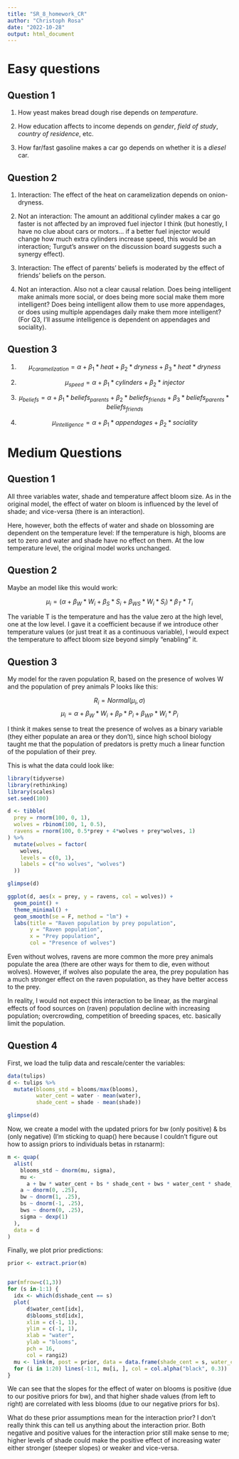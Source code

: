 ```yaml
---
title: "SR_8_homework_CR"
author: "Christoph Rosa"
date: "2022-10-28"
output: html_document
---
```


# Easy questions

## Question 1

1) How yeast makes bread dough rise depends on *temperature*.

2) How education affects to income depends on *gender*, *field of study*, *country of residence*, etc.

3) How far/fast gasoline makes a car go depends on whether it is a *diesel* car. 


## Question 2

1) Interaction: The effect of the heat on caramelization depends on onion-dryness.

2) Not an interaction: The amount an additional cylinder makes a car go faster is not affected by an improved fuel injector I think (but honestly, I have no clue about cars or motors... if a better fuel injector would change how much extra cylinders increase speed, this would be an interaction; Turgut's answer on the discussion board suggests such a synergy effect).

3) Interaction: The effect of parents' beliefs is moderated by the effect of friends' beliefs on the person.

4) Not an interaction. Also not a clear causal relation. Does being intelligent make animals more social, or does being more social make them more intelligent? Does being intelligent allow them to use more appendages, or does using multiple appendages daily make them more intelligent? (For Q3, I'll assume intelligence is dependent on appendages and sociality). 


## Question 3

1) 
$$ \mu_{caramelization} = \alpha + \beta_{1}*heat + \beta_{2}*dryness + \beta_{3} * heat*dryness $$

2) 
$$ \mu_{speed} = \alpha + \beta_{1}*cylinders + \beta_{2}*injector $$

3) 
$$ \mu_{beliefs} = \alpha + \beta_{1}*beliefs_{parents} + \beta_{2}*beliefs_{friends} + \beta_{3} * beliefs_{parents} * beliefs_{friends} $$

4) 
$$ \mu_{intelligence} = \alpha + \beta_{1}*appendages + \beta_{2}*sociality $$

# Medium Questions

## Question 1

All three variables water, shade and temperature affect bloom size. As in the original model, the effect of water on bloom is influenced by the level of shade; and vice-versa (there is an interaction).

Here, however, both the effects of water and shade on blossoming are dependent on the temperature level: If the temperature is high, blooms are set to zero and water and shade have no effect on them. At the low temperature level, the original model works unchanged.


## Question 2

Maybe an model like this would work:

$$ \mu_{i} = (\alpha + \beta_{W}*W_{i} + \beta_{S}*S_{i} + \beta_{WS}*W_{i}*S_{i}) * \beta_{T}*T_{i} $$

The variable T is the temperature and has the value zero at the high level, one at the low level. I gave it a coefficient because if we introduce other temperature values (or just treat it as a continuous variable), I would expect the temperature to affect bloom size beyond simply "enabling" it. 


## Question 3

My model for the raven population R, based on the presence of wolves W and the population of prey animals P looks like this:

$$ R_{i} = Normal(\mu_{i}, \sigma) $$
$$ \mu_{i} = \alpha + \beta_{W}*W_{i} + \beta_{P} *P_{i} + \beta_{WP}*W_{i}*P_{i} $$

I think it makes sense to treat the presence of wolves as a binary variable (they either populate an area or they don't), since high school biology taught me that the population of predators is pretty much a linear function of the population of their prey. 

This is what the data could look like:
```r
library(tidyverse)
library(rethinking)
library(scales)
set.seed(100)
```

```r
d <- tibble(
  prey = rnorm(100, 0, 1),
  wolves = rbinom(100, 1, 0.5),
  ravens = rnorm(100, 0.5*prey + 4*wolves + prey*wolves, 1)
) %>%
  mutate(wolves = factor(
    wolves,
    levels = c(0, 1),
    labels = c("no wolves", "wolves")
  ))

glimpse(d)

ggplot(d, aes(x = prey, y = ravens, col = wolves)) +
  geom_point() + 
  theme_minimal() +
  geom_smooth(se = F, method = "lm") +
  labs(title = "Raven population by prey population",
       y = "Raven population",
       x = "Prey population",
       col = "Presence of wolves")

```

Even without wolves, ravens are more common the more prey animals populate the area (there are other ways for them to die, even without wolves). However, if wolves also populate the area, the prey population has a much stronger effect on the raven population, as they have better access to the prey. 

In reality, I would not expect this interaction to be linear, as the marginal effects of food sources on (raven) population decline with increasing population; overcrowding, competition of breeding spaces, etc. basically limit the population. 


## Question 4

First, we load the tulip data and rescale/center the variables:
```r
data(tulips)
d <- tulips %>% 
  mutate(blooms_std = blooms/max(blooms),
         water_cent = water - mean(water),
         shade_cent = shade - mean(shade))

glimpse(d)
```

Now, we create a model with the updated priors for bw (only positive) & bs (only negative) (I'm sticking to quap() here because I couldn't figure out how to assign priors to individuals betas in rstanarm):
```r
m <- quap(
  alist(
    blooms_std ~ dnorm(mu, sigma),
    mu <-
      a + bw * water_cent + bs * shade_cent + bws * water_cent * shade_cent,
    a ~ dnorm(0, .25),
    bw ~ dnorm(1, .25),
    bs ~ dnorm(-1, .25),
    bws ~ dnorm(0, .25),
    sigma ~ dexp(1)
  ),
  data = d
)
```

Finally, we plot prior predictions:
```r
prior <- extract.prior(m)


par(mfrow=c(1,3))  
for (s in-1:1) {
  idx <- which(d$shade_cent == s)  
  plot(
      d$water_cent[idx],
      d$blooms_std[idx],
      xlim = c(-1, 1),
      ylim = c(-1, 1),
      xlab = "water",
      ylab = "blooms",
      pch = 16,
      col = rangi2)  
  mu <- link(m, post = prior, data = data.frame(shade_cent = s, water_cent = -1:1))  
  for (i in 1:20) lines(-1:1, mu[i, ], col = col.alpha("black", 0.3))
} 


```

We can see that the slopes for the effect of water on blooms is positive (due to our positive priors for bw), and that higher shade values (from left to right) are correlated with less blooms (due to our negative priors for bs).

What do these prior assumptions mean for the interaction prior? I don't really think this can tell us anything about the interaction prior. Both negative and positive values for the interaction prior still make sense to me; higher levels of shade could make the positive effect of increasing water either stronger (steeper slopes) or weaker and vice-versa.







